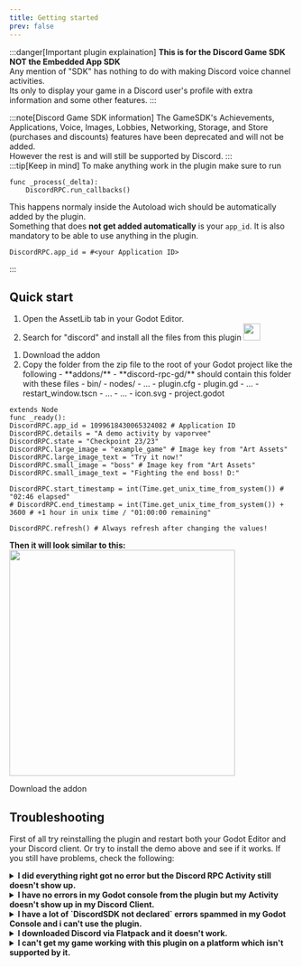 ```yaml
---
title: Getting started
prev: false
---
```



:::danger[Important plugin explaination]
**This is for the Discord Game SDK NOT the Embedded App SDK** <br/>
Any mention of "SDK" has nothing to do with making Discord voice channel activities. <br/>
Its only to display your game in a Discord user's profile with extra information and some other features.
:::

:::note[Discord Game SDK information]
The GameSDK's Achievements, Applications, Voice, Images, Lobbies, Networking, Storage, and Store (purchases and discounts) features have been deprecated and will not be added. <br /> However the rest is and will still be supported by Discord.
:::
<br />
:::tip[Keep in mind] 
To make anything work in the plugin make sure to run
```gdscript
func _process(_delta):
    DiscordRPC.run_callbacks()
```

This happens normaly inside the Autoload wich should be automatically added by the plugin. <br />
Something that does **not get added automatically** is your `app_id`. It is also mandatory to be able to use anything in the plugin.

```gdscript
DiscordRPC.app_id = #<your Application ID>
```
:::

## Quick start

<Tabs>
  <TabItem label="Recommended">
    <Steps>
      <ol>
        <li>Open the AssetLib tab in your Godot Editor.</li>
        <li>
          Search for "discord" and install all the files from this plugin
          <img width="30px" src="https://raw.githubusercontent.com/vaporvee/discord-rpc-godot/main/project/assets/Logo_V2_Clyde.png"/>
        </li>
        <LastQuickSteps />
      </ol>
    </Steps>
  </TabItem>
  <TabItem label="Manual">
    <Steps>
      <ol>
        <li>
        <LinkButton href="https://github.com/vaporvee/discord-rpc-godot/releases/latest/download/ADDON-discord-rpc-godot.zip/"  icon="document" iconPlacement="start">Download the addon</LinkButton>
        </li>
        <li>
		Copy the folder from the zip file to the root of your Godot project like the following
		<FileTree>
		- **addons/**
		  - **discord-rpc-gd/** should contain this folder with these files
		    - bin/
			- nodes/
		    - ...
		    - plugin.cfg
		    - plugin.gd
		    - ...
		    - restart_window.tscn
		    - ...
		- …
		- icon.svg
		- project.godot
		</FileTree>
		</li>
        <LastQuickSteps />
      </ol>
    </Steps>
  </TabItem>
</Tabs>

```gdscript 
extends Node
func _ready():
DiscordRPC.app_id = 1099618430065324082 # Application ID
DiscordRPC.details = "A demo activity by vaporvee"
DiscordRPC.state = "Checkpoint 23/23"
DiscordRPC.large_image = "example_game" # Image key from "Art Assets"
DiscordRPC.large_image_text = "Try it now!"
DiscordRPC.small_image = "boss" # Image key from "Art Assets"
DiscordRPC.small_image_text = "Fighting the end boss! D:"

DiscordRPC.start_timestamp = int(Time.get_unix_time_from_system()) # "02:46 elapsed"
# DiscordRPC.end_timestamp = int(Time.get_unix_time_from_system()) + 3600 # +1 hour in unix time / "01:00:00 remaining"

DiscordRPC.refresh() # Always refresh after changing the values!
```
**Then it will look similar to this:**
<img width="400px" src="https://raw.githubusercontent.com/vaporvee/discord-rpc-godot/main/project/assets/ActivityPreview.svg" />

<LinkButton href="https://github.com/vaporvee/discord-rpc-godot/releases/latest/download/Demo-Export.zip"  icon="document" iconPlacement="start">Download the addon</LinkButton>
## Troubleshooting
First of all try reinstalling the plugin and restart both your Godot Editor and your Discord client. Or try to install the demo above and see if it works. If you still have problems, check the following:
<details><summary><b>I did everything right got no error but the Discord RPC Activity still doesn't show up.</b></summary>
Check that `Discord Settings -> Activity Privacy -> Share your detected activities with others` is eneabled in your Discord client.<br/> ![Discord Settings Screenshot](/images/discord-activity-setting-screenshot.webp)</details>
<details><summary><b>I have no errors in my Godot console from the plugin but my Activity doesn't show up in my Discord Client.</b></summary>Make sure a `DiscordSDK.run_callbacks()` function runs in a `_process(delta)` function. This should happen in the Autoload added by the plugin.</details>
<details>
<summary><b>I have a lot of `DiscordSDK not declared` errors spammed in my Godot Console and i can't use the plugin.</b></summary> Make sure the plugin is actually enabled. Then the plugin should work and after the second restart you shouldn't get any errors from the plugin. But if it still gives you the errors delete this `.gdignore` file in your file explorer (will not be shown in the Godot Editor)
<FileTree>
- addons/
  - discord-rpc-gd/
	- bin/
      - **.gdignore**
  	- …
- …
- icon.svg
- project.godot
</FileTree>
and restart the editor manually.
</details>
<details>
<summary><b>I downloaded Discord via Flatpack and it doesn't work.</b></summary>
Just don't use Flatpack... (It doesn't have Discord RPC support at all)
</details>
<details>
<summary><b>I can't get my game working with this plugin on a platform which isn't supported by it.</b></summary>
You would need to disable the plugin (that means never instantiate a scene containing its code). You do that with a custom manager. Here is a good example:
```gdscript
func is_discord_rpc_supported() -> bool:
    return game_platform == GamePlatform.PC and GDExtensionManager.is_extension_loaded("res://addons/discord-rpc-gd/bin/discord-rpc-gd.gdextension")

func _init_discord_rpc():
    if not is_discord_rpc_supported():
        return
    var discord_rich_presence_scene: PackedScene = load("res://scenes/integration/discord_rich_presence.tscn")
    discord_rich_presence = discord_rich_presence_scene.instantiate()
    add_child(discord_rich_presence)
    discord_rich_presence.initialize()
    ```
</details>